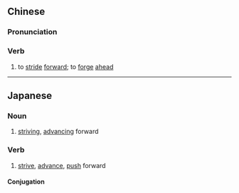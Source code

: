 {{also|迈进}}
==Chinese==
{{zh-forms|s=迈进}}

===Pronunciation===
{{zh-pron
|m=màijìn
|c=maai6 zeon3
|h=pfs=mai-chin
|mn=māi-chìn
|cat=v
}}

===Verb===
{{zh-verb}}

# to [[stride]] [[forward]]; to [[forge]] [[ahead]]

----

==Japanese==
{{ja-kanjitab|まい|しん|yomi=on}}

===Noun===
{{ja-noun|まいしん}}

# [[striving]], [[advancing]] forward

===Verb===
{{ja-verb-suru|まいしん}}

# [[strive]], [[advance]], [[push]] forward

====Conjugation====
{{ja-suru|まいしん}}